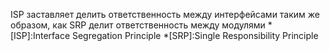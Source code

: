 ISP заставляет делить ответственность между интерфейсами таким же образом, как SRP делит ответственность между модулями
*[ISP]:Interface Segregation Principle
*[SRP]:Single Responsibility Principle

